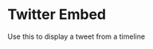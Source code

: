 

<Meta title="Components/Atoms/TwitterEmbed" component={TwitterEmbed} />

# Twitter Embed

Use this to display a tweet from a timeline

<Canvas>
  <Story name="Component">
    <TwitterEmbed
      url="https://twitter.com/DicksonData/status/1425488442495053825"
      caption="This is an optional caption"
    />
  </Story>
</Canvas>
